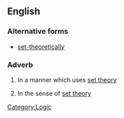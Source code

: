 ==English==

===Alternative forms===
* [[set-theoretically]]

===Adverb===
{{en-adv|pos=[[set]] [[theoretically]]}}

# {{math}} In a manner which uses [[set theory]]
# {{math}} In the sense of [[set theory]]

[[Category:Logic]]